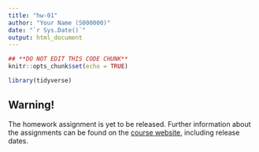 ```yaml
---
title: "hw-01"
author: "Your Name (S000000)"
date: "`r Sys.Date()`"
output: html_document
---
```


```r
## **DO NOT EDIT THIS CODE CHUNK**
knitr::opts_chunk$set(echo = TRUE)

library(tidyverse)
```


## Warning!

The homework assignment is yet to be released. Further information about the assignments can be found on the [course website](https://uoe-ids.netlify.app/assessments/homework/), including release dates.